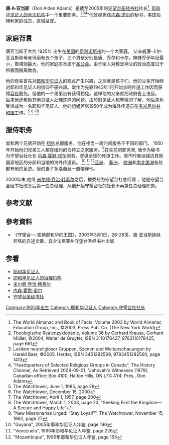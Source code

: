 {{耶和华见证人}}
{{Bible Students}}
'''唐·A·亚当斯'''（Don Alden Adams）是截至2005年的[[守望台圣经书社|守望台圣经书社]]社长<ref>The World Almanac and Book of Facts, Volume 2003 by World Almanac Education Group, Inc., ©2003, Press Pub. Co. (The New York World)</ref>, [[耶和华见证人的合法机构|耶和华见证人的合法机构]]中一个重要职务。<ref>Theologische Realenzyklopädie, Volume 36 by Gerhard Krause, Gerhard Müller, ©2004, Walter de Gruyter, ISBN 3110178427, 9783110178425, page 661</ref><ref>Lexikon neureligiöser Gruppen, Szenen und Weltanschauungen by Harald Baer, ©2005, Herder, ISBN 3451282569, 9783451282560, page 1413</ref><ref>"Headquarters of Selected Religious Groups in Canada", The History Channel, As Retrieved 2009-09-01, "Jehovah's Witnesses (1879), Canadian office: Box 4100, Halton Hills, ON L7G 4Y4; Pres., Don Adams</ref>"他曾经担任[[内森·霍默·诺尔|内森·诺尔]]的秘书，美国伯特利家庭成员，区域监督。
==家庭背景==
唐亚当斯于大约 1925年 出生在[[美国|美国]]的[[伊利诺斯州|伊利诺斯州]]的一个大家庭。 父亲威廉·卡尔·亚当斯和母亲玛丽有五个孩子，三个男孩分别是唐、乔尔和卡尔，妹妹乔伊年纪最小，若塔则最大。他的家庭原本属于[[圣公会|圣公会]]。由于家人对教堂神父的政治态度过于积极而脱离教会。

他的母亲首先对[[耶和华见证人|耶和华见证人]]的观点产生兴趣，之后就是孩子们。他的父亲开始時对耶和华见证人的信仰不感兴趣。堂作为先驱1943年1月开始全时传道工作因而获得[[义务兵役制|兵役]]豁免。但他的一个弟弟没有获得豁免。这样他的父亲就把政府告上法庭。 后来他还帮助其他见证人处理这样的问题。由於對见证人和聖經的了解，他后来也受浸成为一名耶和华见证人。他的姐姐若塔1950年成为海外传道员在[[多米尼加共和国|多米尼加共和国]]工作。<ref>The Watchtower, June 1, 1985, page 28</ref> <ref>The Watchtower, December 15, 2000</ref> <ref>The Watchtower, April 1, 1957, page 200</ref><ref>The Watchtower, March 1, 2003, page 23, "Seeking First the Kingdom—A Secure and Happy Life"</ref>
==服侍职务==
堂和两个兄弟开始在 [[纽约|纽约]]总部服务，他在相当一段时间服务于不同的部门。 1950年开始他们兄弟三人都在纽约的伯特立之家服务。<ref>"New Missionaries Urged: “Stay Loyal!”", The Watchtower, November 15, 1982, page 27</ref>在先前的职务里, 唐作为秘书为守望台社社长 [[内森·霍默·诺尔|内森·霍默·诺尔]]服务，督導全球的传道工作。唐不时奉派探访其他国家地区的分部和当地的海外传道员。 <ref>"Guyana", 2005年耶和华见证人年鉴, page 196 </ref> <ref>"Venezuela", 1996年耶和华见证人年鉴, page 226</ref> <ref> "Mozambique", 1996年耶和华见证人年鉴, page 165</ref>[[亚洲|亚洲]]、 [[非洲|非洲]]、 [[欧洲|欧洲]]和[[美洲|南北美洲]]各处都有他的足迹。唐的妻子多洛蕾丝一直陪伴他。

2000年末,他继 [[米尔顿·乔治·韩素尔|米尔顿·乔治·韩素尔]]之后，被委任为守望台社总经理 ，他是守望台圣经书社改革后第一任总经理，从他开始守望台社的社长不再兼任总经理职务。
==参考文献==
{{reflist|2}}
==參考資料==
*《守望台──宣扬耶和华的王国》，2003年3月1日，26-28页，唐·亚当斯妹妹若塔的自述文章，宾夕法尼亚州守望台圣经书社出版
==参看==
*[[耶和华见证人|耶和华见证人]]
*[[耶和华见证人的治理机构|耶和华见证人的治理机构]]
*[[米尔顿·乔治·韩素尔|米尔顿·乔治·韩素尔]]
*[[内森·霍默·诺尔|内森·霍默·诺尔]]
*[[守望台圣经书社|守望台圣经书社]]

{{DEFAULTSORT:Adams, Don Alden}}
[[Category:1925年出生|Category:1925年出生]]
[[Category:耶和华见证人|Category:耶和华见证人]]
[[Category:守望台社社长|Category:守望台社社长]]